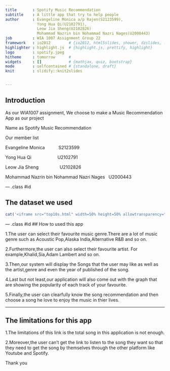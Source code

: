 ---
title       : Spotify Music Recommendation
subtitle    : A little app that try to help people
author      : Evangeline Monica a/p Rajen(S2123599),
              Yong Hua Qi(U2102791),
              Leow Jia Sheng(U2102826)
              Mohammad Nazrin bin Nohammad Nazri Nages(U2000443)
job         : WIA 1007 Assignment Group 22 
framework   : io2012        # {io2012, html5slides, shower, dzslides, ...}
highlighter : highlight.js  # {highlight.js, prettify, highlight}
logo        : spotify.jpeg
hitheme     : tomorrow      # 
widgets     : []            # {mathjax, quiz, bootstrap}
mode        : selfcontained # {standalone, draft}
knit        : slidify::knit2slides


---

## Introduction

As our WIA1007 assignment, We choose to make a Music Recommendation App as our project

Name as Spotify Music Recommendation

Our member list

Evangeline Monica  &nbsp;  &nbsp; &nbsp; &nbsp; &nbsp; S2123599         

Yong Hua Qi  &nbsp;  &nbsp; &nbsp; &nbsp; &nbsp; &nbsp;  &nbsp; &nbsp; &nbsp; &nbsp;   U2102791             

Leow Jia Sheng  &nbsp; &nbsp; &nbsp; &nbsp; &nbsp; &nbsp; &nbsp; &nbsp;  U2102826             

Mohammad Nazrin bin
Nohammad Nazri Nages  &nbsp;   U2000443       

--- .class #id 

## The dataset we used

```{r, 'datatable1', echo=FALSE, warning=FALSE,cache=FALSE,results='asis'}

cat('<iframe src="top10s.html" width=50% height=50% allowtransparency="true"> </iframe>')

```

--- .class #id 
## How to used this app

1.The user can select their favourite music genre.There are a lot of music genre such as Acoustic Pop,Alaska India,Alternative R&B and so on.

2.Furthermore,the user can also select their favourite artist. For example,Khalid,Sia,Adam Lambert and so on.

3.Then,our system will display the Songs that the user may like as well as the artist,genre and even the year of published of the song.

4.Last but not least,our application will also come out with the graph that are showing the popularity of each track of your favourite.

5.Finally,the user can clearfully know the song recommendation and then choose a song he love to enjoy the music in thier lives.



--- 
## The limitations for this app
1.The limitations of this link is the total song in this application is not enough.

2.Moreover,the user can't get the link to listen to the song they want so that they need to get the song by themselves through the other platform like Youtube and Spotify.


Thank you